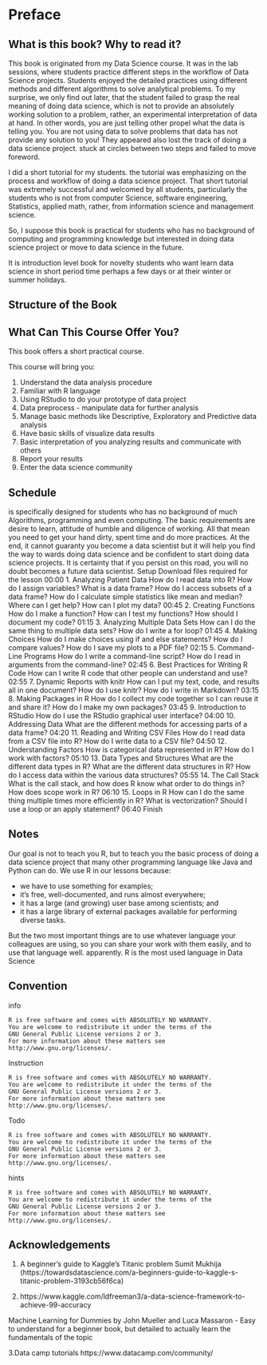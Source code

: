 # Preface {-}

## What is this book? Why to read it?
This book is originated from my Data Science course. It was in the lab sessions, where students practice different steps in the workflow of Data Science projects. Students enjoyed the detailed practices using different methods and different algorithms to solve analytical problems. To my surprise, we only find out later, that the student failed to grasp the real meaning of doing data science, which is not to provide an absolutely working solution to a problem, rather, an experimental interpretation of data at hand. In other words, you are just telling other propel what the data is telling you. You are not using data to solve problems that data has not provide any solution to you! They appeared also lost the track of doing a data science project. stuck at circles between two steps and failed to move foreword. 

I did a short tutorial for my students. the tutorial was emphasizing on the process and workflow of doing a data science project. That short tutorial was extremely successful and welcomed by all students, particularly the students who is not from computer Science, software engineering, Statistics, applied math, rather, from information science and management science. 

So, I suppose this book is practical for students who has no background of computing and programming knowledge but interested in doing data science project or move to data science in the future. 

It is introduction level book for novelty students who want learn data science in short period time perhaps a few days or at their winter or summer holidays.  

## Structure of the Book

## What Can This Course Offer You?

This book offers a short practical course.  

This course will bring you:

1. Understand the data analysis procedure
2. Familiar with R language 
3. Using RStudio to do your prototype of data project
4. Data preprocess - manipulate data for further analysis
3. Manage basic methods like Descriptive, Exploratory and Predictive data analysis
5. Have basic skills of visualize data results
6. Basic interpretation of you analyzing results and communicate with others
7. Report your results 
8. Enter the data science community


## Schedule

is specifically designed for students who has no background of much Algorithms, programming and even computing. The basic requirements are desire to learn, attitude of humble and diligence of working. All that mean you need to get your hand dirty, spent time and do more practices. At the end, it cannot guaranty you become a data scientist but it will help you find the way to wards doing data science and be confident to start doing data science projects. It is certainty that if you persist on this road, you will no doubt becomes a future data scientist. 
Setup	Download files required for the lesson
00:00	1. Analyzing Patient Data	How do I read data into R?
How do I assign variables?
What is a data frame?
How do I access subsets of a data frame?
How do I calculate simple statistics like mean and median?
Where can I get help?
How can I plot my data?
00:45	2. Creating Functions	How do I make a function?
How can I test my functions?
How should I document my code?
01:15	3. Analyzing Multiple Data Sets	How can I do the same thing to multiple data sets?
How do I write a for loop?
01:45	4. Making Choices	How do I make choices using if and else statements?
How do I compare values?
How do I save my plots to a PDF file?
02:15	5. Command-Line Programs	How do I write a command-line script?
How do I read in arguments from the command-line?
02:45	6. Best Practices for Writing R Code	How can I write R code that other people can understand and use?
02:55	7. Dynamic Reports with knitr	How can I put my text, code, and results all in one document?
How do I use knitr?
How do I write in Markdown?
03:15	8. Making Packages in R	How do I collect my code together so I can reuse it and share it?
How do I make my own packages?
03:45	9. Introduction to RStudio	How do I use the RStudio graphical user interface?
04:00	10. Addressing Data	What are the different methods for accessing parts of a data frame?
04:20	11. Reading and Writing CSV Files	How do I read data from a CSV file into R?
How do I write data to a CSV file?
04:50	12. Understanding Factors	How is categorical data represented in R?
How do I work with factors?
05:10	13. Data Types and Structures	What are the different data types in R?
What are the different data structures in R?
How do I access data within the various data structures?
05:55	14. The Call Stack	What is the call stack, and how does R know what order to do things in?
How does scope work in R?
06:10	15. Loops in R	How can I do the same thing multiple times more efficiently in R?
What is vectorization?
Should I use a loop or an apply statement?
06:40	Finish

## Notes
Our goal is not to teach you R, but to teach you the basic process of doing a data science project that many other  programming language like Java and Python can do. We use R in our lessons because:

+ we have to use something for examples;
+ it’s free, well-documented, and runs almost everywhere;
+ it has a large (and growing) user base among scientists; and
+ it has a large library of external packages available for performing diverse tasks.

But the two most important things are to use whatever language your colleagues are using, so you can share your work with them easily, and to use that language well. apparently. R is the most used language in Data Science

## Convention

info

```block2
R is free software and comes with ABSOLUTELY NO WARRANTY.
You are welcome to redistribute it under the terms of the
GNU General Public License versions 2 or 3.
For more information about these matters see
http://www.gnu.org/licenses/.
```
Instruction

```block2
R is free software and comes with ABSOLUTELY NO WARRANTY.
You are welcome to redistribute it under the terms of the
GNU General Public License versions 2 or 3.
For more information about these matters see
http://www.gnu.org/licenses/.
```

Todo

```block2
R is free software and comes with ABSOLUTELY NO WARRANTY.
You are welcome to redistribute it under the terms of the
GNU General Public License versions 2 or 3.
For more information about these matters see
http://www.gnu.org/licenses/.
```

hints

```block2
R is free software and comes with ABSOLUTELY NO WARRANTY.
You are welcome to redistribute it under the terms of the
GNU General Public License versions 2 or 3.
For more information about these matters see
http://www.gnu.org/licenses/.
```

## Acknowledgements {-}

1. A beginner’s guide to Kaggle’s Titanic problem
Sumit Mukhija (https://towardsdatascience.com/a-beginners-guide-to-kaggle-s-titanic-problem-3193cb56f6ca)

2. 
https://www.kaggle.com/ldfreeman3/a-data-science-framework-to-achieve-99-accuracy

Machine Learning for Dummies by John Mueller and Luca Massaron - Easy to understand for a beginner book, but detailed to actually learn the fundamentals of the topic

3.Data camp tutorials 
https://www.datacamp.com/community/

